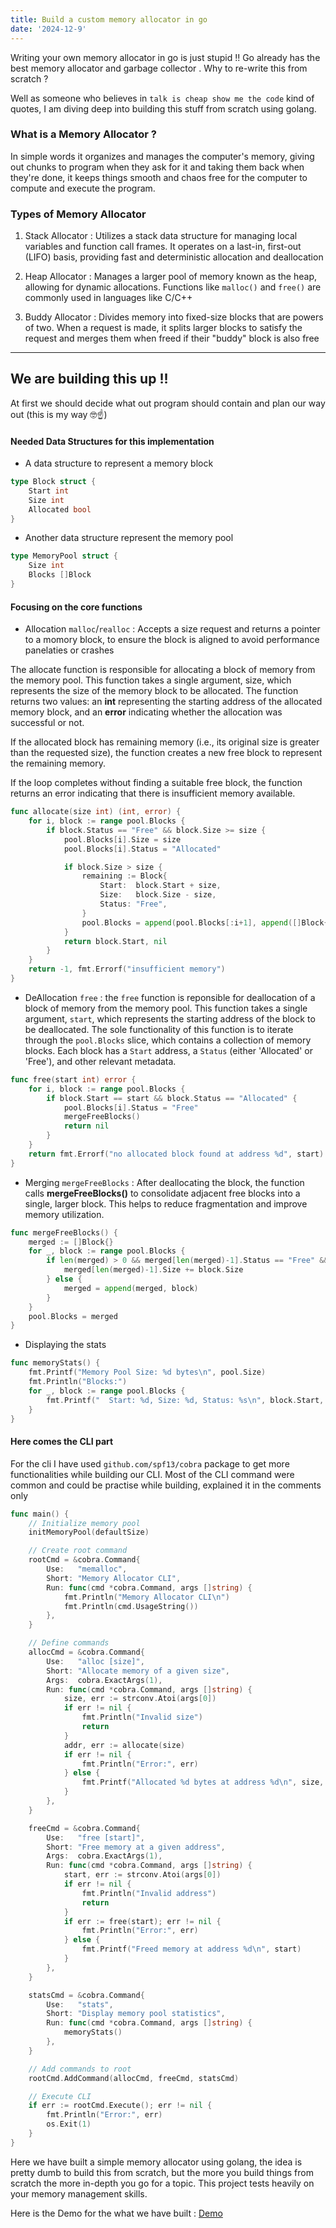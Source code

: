 ```yaml
---
title: Build a custom memory allocator in go
date: '2024-12-9'
---
```


Writing your own memory allocator in go is just stupid !! Go already has the best memory allocator and garbage collector . Why to re-write this from scratch ?

Well as someone who believes in `talk is cheap show me the code` kind of quotes, I am diving deep into building this stuff from scratch using golang.

### What is a Memory Allocator ?

In simple words it organizes and manages the computer's memory, giving out chunks to program when they ask for it and taking them back when they're done, it keeps things smooth and chaos free for the computer to compute and execute the program.

### Types of Memory Allocator 

1. Stack Allocator : Utilizes a stack data structure for managing local variables and function call frames. It operates on a last-in, first-out (LIFO) basis, providing fast and deterministic allocation and deallocation

2. Heap Allocator : Manages a larger pool of memory known as the heap, allowing for dynamic allocations. Functions like `malloc()` and `free()` are commonly used in languages like C/C++

3. Buddy Allocator : Divides memory into fixed-size blocks that are powers of two. When a request is made, it splits larger blocks to satisfy the request and merges them when freed if their "buddy" block is also free
--- 


## We are building this up !!

At first we should decide what out program should contain and plan our way out (this is my way 🤓☝️)

#### Needed Data Structures for this implementation
- A data structure to represent a memory block

```go
type Block struct {
    Start int
    Size int
    Allocated bool
}
```

- Another data structure represent the memory pool

```go
type MemoryPool struct {
    Size int
    Blocks []Block
}
```

#### Focusing on the core functions

- Allocation `malloc`/`realloc` : Accepts a size request and returns a pointer to a momory block, to ensure the block is aligned to avoid performance panelaties or crashes

The allocate function is responsible for allocating a block of memory from the memory pool. This function takes a single argument, size, which represents the size of the memory block to be allocated.
The function returns two values: an **int** representing the starting address of the allocated memory block, and an **error** indicating whether the allocation was successful or not.

If the allocated block has remaining memory (i.e., its original size is greater than the requested size), the function creates a new free block to represent the remaining memory.

If the loop completes without finding a suitable free block, the function returns an error indicating that there is insufficient memory available.

```go
func allocate(size int) (int, error) {
	for i, block := range pool.Blocks {
		if block.Status == "Free" && block.Size >= size {
			pool.Blocks[i].Size = size
			pool.Blocks[i].Status = "Allocated"

			if block.Size > size {
				remaining := Block{
					Start:  block.Start + size,
					Size:   block.Size - size,
					Status: "Free",
				}
				pool.Blocks = append(pool.Blocks[:i+1], append([]Block{remaining}, pool.Blocks[i+1:]...)...)
			}
			return block.Start, nil
		}
	}
	return -1, fmt.Errorf("insufficient memory")
}
```

- DeAllocation `free` : the `free` function is reponsible for deallocation of a block of memory from the memory pool. This function takes a single argument, `start`, which represents the starting address of the block to be deallocated.
The sole functionality of this function is to iterate through the `pool.Blocks` slice, which contains a collection of memory blocks. Each block has a `Start` address, a `Status` (either 'Allocated' or 'Free'), and other relevant metadata.

```go
func free(start int) error {
	for i, block := range pool.Blocks {
		if block.Start == start && block.Status == "Allocated" {
			pool.Blocks[i].Status = "Free"
			mergeFreeBlocks()
			return nil
		}
	}
	return fmt.Errorf("no allocated block found at address %d", start)
}
```

- Merging `mergeFreeBlocks` : After deallocating the block, the function calls **mergeFreeBlocks()** to consolidate adjacent free blocks into a single, larger block. This helps to reduce fragmentation and improve memory utilization.

```go
func mergeFreeBlocks() {
	merged := []Block{}
	for _, block := range pool.Blocks {
		if len(merged) > 0 && merged[len(merged)-1].Status == "Free" && block.Status == "Free" {
			merged[len(merged)-1].Size += block.Size
		} else {
			merged = append(merged, block)
		}
	}
	pool.Blocks = merged
}
```

- Displaying the stats

```go
func memoryStats() {
	fmt.Printf("Memory Pool Size: %d bytes\n", pool.Size)
	fmt.Println("Blocks:")
	for _, block := range pool.Blocks {
		fmt.Printf("  Start: %d, Size: %d, Status: %s\n", block.Start, block.Size, block.Status)
	}
}
```

#### Here comes the CLI part
For the cli I have used ``github.com/spf13/cobra`` package to get more functionalities while building our CLI. Most of the CLI command were common and could be practise while building, explained it in the comments only

```go
func main() {
	// Initialize memory pool
	initMemoryPool(defaultSize)

	// Create root command
	rootCmd = &cobra.Command{
		Use:   "memalloc",
		Short: "Memory Allocator CLI",
		Run: func(cmd *cobra.Command, args []string) {
			fmt.Println("Memory Allocator CLI\n")
			fmt.Println(cmd.UsageString())
		},
	}

	// Define commands
	allocCmd = &cobra.Command{
		Use:   "alloc [size]",
		Short: "Allocate memory of a given size",
		Args:  cobra.ExactArgs(1),
		Run: func(cmd *cobra.Command, args []string) {
			size, err := strconv.Atoi(args[0])
			if err != nil {
				fmt.Println("Invalid size")
				return
			}
			addr, err := allocate(size)
			if err != nil {
				fmt.Println("Error:", err)
			} else {
				fmt.Printf("Allocated %d bytes at address %d\n", size, addr)
			}
		},
	}

	freeCmd = &cobra.Command{
		Use:   "free [start]",
		Short: "Free memory at a given address",
		Args:  cobra.ExactArgs(1),
		Run: func(cmd *cobra.Command, args []string) {
			start, err := strconv.Atoi(args[0])
			if err != nil {
				fmt.Println("Invalid address")
				return
			}
			if err := free(start); err != nil {
				fmt.Println("Error:", err)
			} else {
				fmt.Printf("Freed memory at address %d\n", start)
			}
		},
	}

	statsCmd = &cobra.Command{
		Use:   "stats",
		Short: "Display memory pool statistics",
		Run: func(cmd *cobra.Command, args []string) {
			memoryStats()
		},
	}

	// Add commands to root
	rootCmd.AddCommand(allocCmd, freeCmd, statsCmd)

	// Execute CLI
	if err := rootCmd.Execute(); err != nil {
		fmt.Println("Error:", err)
		os.Exit(1)
	}
}
```

Here we have built a simple memory allocator using golang, the idea is pretty dumb to build this from scratch, but the more you build things from scratch the more in-depth you go for a topic. This project tests heavily on your memory management skills. 

Here is the Demo for the what we have built : [Demo]()